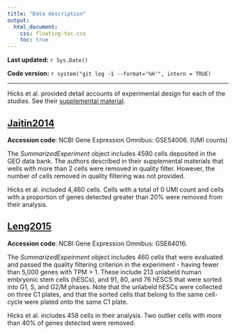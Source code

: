 ```yaml
---
title: "Data description"
output: 
  html_document:
    css: floating-toc.css
    toc: true
---
```


**Last updated:** `r Sys.Date()`

**Code version:** `r system("git log -1 --format='%H'", intern = TRUE)`

---

Hicks et al. provided detail accounts of experimental design for each of the studies. See their [supplemental material][Hicks-SI].


## [Jaitin2014][Jaitin2014]

__Accession code__: NCBI Gene Expression Omnibus: GSE54006. (UMI counts)

The *SummarizedExperiment* object includes 4590 cells deposited in the GEO data bank. The authors described in their supplemental materials that wells with more than 2 cells were removed in quality filter. However, the number of cells removed in quality filtering was not provided. 

Hicks et al. included 4,460 cells. Cells with a total of 0 UMI count and cells with a proportion of genes detected greater than 20% were removed from their analysis.




## [Leng2015][Leng2015]

__Accession code__: NCBI Gene Expression Omnibus: GSE64016.

The *SummarizedExpeirment* object includes 460 cells that were evaluated and passed the quality filtering criterion in the experiment - having fewer than 5,000 genes with TPM > 1. These include 213 unlabeld human embryonic stem cells (hESCs), and 91, 80, and 76 hESCS that were sorted into G1, S, and G2/M phases. Note that the unlabeld hESCs were collected on three C1 plates, and that the sorted cells that belong to the same cell-cycle were plated onto the same C1 plate.

Hicks et al. includes 458 cells in their analysis. Two outlier cells with more than 40% of genes detected were removed. 



[Hicks-SI]: http://biorxiv.org/content/early/2015/08/25/025528
[Jaitin2014]: https://dx.10.1126/science.1247651
[Leng2015]: https://dx.doi.org/10.1038/nmeth.3549

